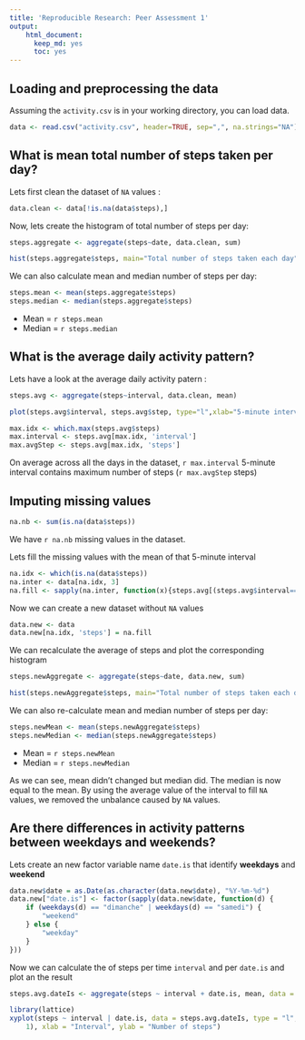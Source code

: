 ```yaml
---
title: 'Reproducible Research: Peer Assessment 1'
output:
    html_document:
      keep_md: yes
      toc: yes
---
```


## Loading and preprocessing the data

Assuming the `activity.csv` is in your working directory, you can load data.

```r
data <- read.csv("activity.csv", header=TRUE, sep=",", na.strings="NA")

```


## What is mean total number of steps taken per day?

Lets first clean the dataset of `NA` values :

```r
data.clean <- data[!is.na(data$steps),]

```

Now, lets create the histogram of total number of steps per day:

```r
steps.aggregate <- aggregate(steps~date, data.clean, sum)

hist(steps.aggregate$steps, main="Total number of steps taken each day", xlab="Steps Per Day")

```


We can also calculate mean and median number of steps per day:

```r
steps.mean <- mean(steps.aggregate$steps)
steps.median <- median(steps.aggregate$steps)

```

* Mean = `r steps.mean`
* Median = `r steps.median`

## What is the average daily activity pattern?

Lets have a look at the average daily activity patern :

```r
steps.avg <- aggregate(steps~interval, data.clean, mean)

plot(steps.avg$interval, steps.avg$step, type="l",xlab="5-minute interval identifiers", ylab="Steps", main="Average number of steps across all days")

```




```r

max.idx <- which.max(steps.avg$steps)
max.interval <- steps.avg[max.idx, 'interval']
max.avgStep <- steps.avg[max.idx, 'steps']


```

On average across all the days in the dataset, `r max.interval` 5-minute interval contains maximum number of steps (`r max.avgStep` steps)

## Imputing missing values

```r
na.nb <- sum(is.na(data$steps))

```

We have `r na.nb` missing values in the dataset.

Lets fill the missing values with the mean of that 5-minute interval

```r
na.idx <- which(is.na(data$steps))
na.inter <- data[na.idx, 3]
na.fill <- sapply(na.inter, function(x){steps.avg[(steps.avg$interval==x), 2]})
```

Now we can create a new dataset without `NA` values

```r
data.new <- data
data.new[na.idx, 'steps'] = na.fill
```

We can recalculate the average of steps and plot the corresponding histogram 

```r
steps.newAggregate <- aggregate(steps~date, data.new, sum)

hist(steps.newAggregate$steps, main="Total number of steps taken each day", xlab="Steps Per Day")
```

We can also re-calculate mean and median number of steps per day:

```r
steps.newMean <- mean(steps.newAggregate$steps)
steps.newMedian <- median(steps.newAggregate$steps)

```

* Mean = `r steps.newMean`
* Median = `r steps.newMedian`

As we can see, mean didn't changed but median did. The median is now equal to the mean. By using the average value of the interval to fill `NA` values, we removed the unbalance caused by `NA` values.

## Are there differences in activity patterns between weekdays and weekends?

Lets create an new factor variable name `date.is` that identify **weekdays** and **weekend**

```r
data.new$date = as.Date(as.character(data.new$date), "%Y-%m-%d")
data.new["date.is"] <- factor(sapply(data.new$date, function(d) {
    if (weekdays(d) == "dimanche" | weekdays(d) == "samedi") {
        "weekend"
    } else {
        "weekday"
    }
}))
```

Now we can calculate the of steps per time `interval` and per `date.is` and plot an the result

```r
steps.avg.dateIs <- aggregate(steps ~ interval + date.is, mean, data = data.new)

library(lattice)
xyplot(steps ~ interval | date.is, data = steps.avg.dateIs, type = "l", layout = c(2, 
    1), xlab = "Interval", ylab = "Number of steps")
```



